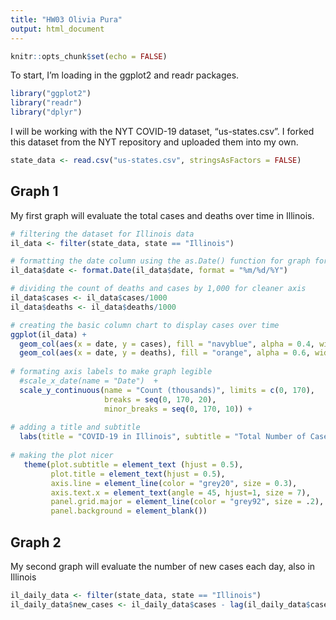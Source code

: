 ```yaml
---
title: "HW03 Olivia Pura"
output: html_document
---
```


```r
knitr::opts_chunk$set(echo = FALSE)
```

To start, I'm loading in the ggplot2 and readr packages.

```r
library("ggplot2")
library("readr")
library("dplyr")
```

I will be working with the NYT COVID-19 dataset, "us-states.csv". I forked this dataset from the NYT repository and uploaded them into my own.

```r
state_data <- read.csv("us-states.csv", stringsAsFactors = FALSE)
```

## Graph 1

My first graph will evaluate the total cases and deaths over time in Illinois.

```r
# filtering the dataset for Illinois data
il_data <- filter(state_data, state == "Illinois")

# formatting the date column using the as.Date() function for graph formatting
il_data$date <- format.Date(il_data$date, format = "%m/%d/%Y")

# dividing the count of deaths and cases by 1,000 for cleaner axis
il_data$cases <- il_data$cases/1000
il_data$deaths <- il_data$deaths/1000

# creating the basic column chart to display cases over time
ggplot(il_data) +
  geom_col(aes(x = date, y = cases), fill = "navyblue", alpha = 0.4, width = 0.7) +
  geom_col(aes(x = date, y = deaths), fill = "orange", alpha = 0.6, width = 0.7) + 
  
# formating axis labels to make graph legible
  #scale_x_date(name = "Date")  +
  scale_y_continuous(name = "Count (thousands)", limits = c(0, 170), 
                     breaks = seq(0, 170, 20),
                     minor_breaks = seq(0, 170, 10)) +
  
# adding a title and subtitle
  labs(title = "COVID-19 in Illinois", subtitle = "Total Number of Cases and Deaths Since First-Reported Case on January 24, 2020") +
  
# making the plot nicer
   theme(plot.subtitle = element_text (hjust = 0.5),
         plot.title = element_text(hjust = 0.5),
         axis.line = element_line(color = "grey20", size = 0.3),
         axis.text.x = element_text(angle = 45, hjust=1, size = 7),
         panel.grid.major = element_line(color = "grey92", size = .2), 
         panel.background = element_blank()) 
```

## Graph 2

My second graph will evaluate the number of new cases each day, also in Illinois

```r
il_daily_data <- filter(state_data, state == "Illinois")
il_daily_data$new_cases <- il_daily_data$cases - lag(il_daily_data$cases, 1)
```
